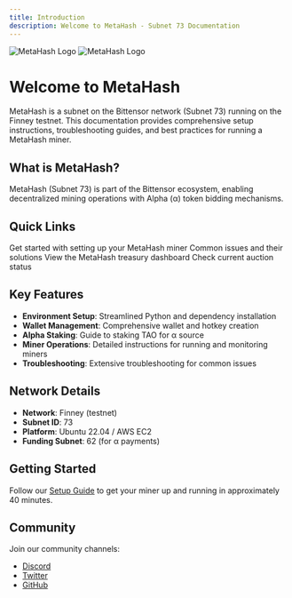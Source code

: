 ```yaml
---
title: Introduction
description: Welcome to MetaHash - Subnet 73 Documentation
---
```


<img
  className="block dark:hidden"
  src="/assets/icons/favicon.png"
  alt="MetaHash Logo"
/>
<img
  className="hidden dark:block"
  src="/assets/icons/favicon.png"
  alt="MetaHash Logo"
/>

# Welcome to MetaHash

MetaHash is a subnet on the Bittensor network (Subnet 73) running on the Finney testnet. This documentation provides comprehensive setup instructions, troubleshooting guides, and best practices for running a MetaHash miner.

## What is MetaHash?

MetaHash (Subnet 73) is part of the Bittensor ecosystem, enabling decentralized mining operations with Alpha (α) token bidding mechanisms.

## Quick Links

<CardGroup cols={2}>
  <Card title="Setup Guide" icon="rocket" href="/guides/getting-started/introduction">
    Get started with setting up your MetaHash miner
  </Card>
  <Card title="Troubleshooting" icon="wrench" href="/support/troubleshooting/troubleshooting">
    Common issues and their solutions
  </Card>
  <Card title="Treasury" icon="dollar-sign" href="https://metahash73.com/treasury">
    View the MetaHash treasury dashboard
  </Card>
  <Card title="Auction" icon="gavel" href="https://metahash73.com/auction/current">
    Check current auction status
  </Card>
</CardGroup>

## Key Features

- **Environment Setup**: Streamlined Python and dependency installation
- **Wallet Management**: Comprehensive wallet and hotkey creation
- **Alpha Staking**: Guide to staking TAO for α source
- **Miner Operations**: Detailed instructions for running and monitoring miners
- **Troubleshooting**: Extensive troubleshooting for common issues

## Network Details

- **Network**: Finney (testnet)
- **Subnet ID**: 73
- **Platform**: Ubuntu 22.04 / AWS EC2
- **Funding Subnet**: 62 (for α payments)

## Getting Started

Follow our [Setup Guide](/guides/getting-started/introduction) to get your miner up and running in approximately 40 minutes.

## Community

Join our community channels:

- [Discord](https://discord.com/channels/799672011265015819/1351969903132938302)
- [Twitter](https://x.com/metahashsn73)
- [GitHub](https://github.com/fx-integral/metahash)
